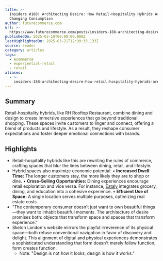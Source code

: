 ```yaml
---
title: >-
  Insiders #188: Architecting Desire: How Retail-Hospitality Hybrids Are
  Changing Consumption
author: futurecommerce.com
url: >-
  https://www.futurecommerce.com/posts/insiders-188-architecting-desire-how-retail-hospitality-hybrids-are-changing-consumption?utm_source=FC+Insider&utm_campaign=3a5378ed86-EMAIL_CAMPAIGN_2025_03_07_04_54_COPY_01&utm_medium=email&utm_term=0_-7ac9c81386-450194598
publishedOn: 2025-03-10T00:00:00.000Z
lastHighlightedOn: 2025-03-21T12:39:33.133Z
source: reader
category: articles
tags:
  - ecommerce
  - experiential-retail
  - retail
aliases:
  - >-
    insiders-188-architecting-desire-how-retail-hospitality-hybrids-are-changing-consumption
---
```

## Summary

Retail-hospitality hybrids, like RH Rooftop Restaurant, combine dining and design to create immersive experiences that go beyond traditional shopping. These spaces invite customers to linger and connect, offering a blend of products and lifestyle. As a result, they reshape consumer expectations and foster deeper emotional connections with brands.

## Highlights
- Retail-hospitality hybrids like this are rewriting the rules of commerce, crafting spaces that blur the lines between dining, retail, and lifestyle.
- Hybrid spaces also maximize economic potential:
  • **Increased Dwell Time:** The longer customers stay, the more likely they are to shop or dine.
  • **Cross-Selling Opportunities:** Dining experiences encourage retail exploration and vice versa. For instance, [Eataly](https://parkmgm.mgmresorts.com/en/restaurants/eataly.html) integrates grocery, dining, and education into a cohesive experience.
  • **Efficient Use of Space:** A single location serves multiple purposes, optimizing real estate costs.
- "The contemporary consumer doesn't just want to own beautiful things—they want to inhabit beautiful moments. The architecture of desire promises both: objects that transform space and spaces that transform experience."
- Sketch London's website mirrors the playful irreverence of its physical space—both refuse conventional navigation in favor of discovery and delight. This alignment of digital and physical experiences demonstrates a sophisticated understanding that form doesn't merely follow function; form creates function.
    - Note: "Design is not how it looks; design is how it works."
